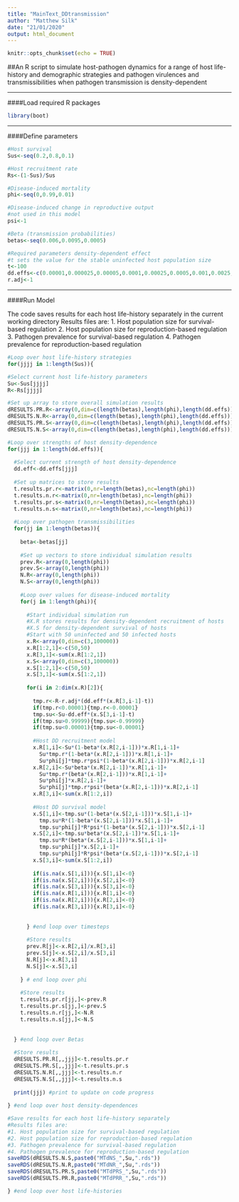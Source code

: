 ---
title: "MainText_DDtransmission"
author: "Matthew Silk"
date: "21/01/2020"
output: html_document
---

```{r setup, include=FALSE}
knitr::opts_chunk$set(echo = TRUE)
```

##An R script to simulate host-pathogen dynamics for a range of host life-history and demographic strategies and pathogen virulences and transmissibilities when pathogen transmission is density-dependent

***

####Load required R packages

```{r Packages}
library(boot)
```

***

####Define parameters

```{r Define_Parameters}

#Host survival
Sus<-seq(0.2,0.8,0.1)

#Host recruitment rate
Rs<-(1-Sus)/Sus

#Disease-induced mortality
phi<-seq(0,0.99,0.01)

#Disease-induced change in reproductive output
#not used in this model
psi<-1

#Beta (transmission probabilities)
betas<-seq(0.006,0.0095,0.0005)

#Required parameters density-dependent effect
#t sets the value for the stable uninfected host population size
t<-100
dd.effs<-c(0.00001,0.000025,0.00005,0.0001,0.00025,0.0005,0.001,0.0025,0.005,0.01)
r.adj<-1

```

***

####Run Model

The code saves results for each host life-history separately in the current working directory
Results files are:
1. Host population size for survival-based regulation
2. Host population size for reproduction-based regulation
3. Pathogen prevalence for survival-based regulation
4. Pathogen prevalence for reproduction-based regulation

```{r Define_Parameters}

#Loop over host life-history strategies
for(jjjj in 1:length(Sus)){

#Select current host life-history parameters
Su<-Sus[jjjj]
R<-Rs[jjjj]

#Set up array to store overall simulation results
dRESULTS.PR.R<-array(0,dim=c(length(betas),length(phi),length(dd.effs)))
dRESULTS.N.R<-array(0,dim=c(length(betas),length(phi),length(dd.effs)))
dRESULTS.PR.S<-array(0,dim=c(length(betas),length(phi),length(dd.effs)))
dRESULTS.N.S<-array(0,dim=c(length(betas),length(phi),length(dd.effs)))

#Loop over strengths of host density-dependence
for(jjj in 1:length(dd.effs)){
  
  #Select current strength of host density-dependence
  dd.eff<-dd.effs[jjj]
  
  #Set up matrices to store results
  t.results.pr.r<-matrix(0,nr=length(betas),nc=length(phi))
  t.results.n.r<-matrix(0,nr=length(betas),nc=length(phi))
  t.results.pr.s<-matrix(0,nr=length(betas),nc=length(phi))
  t.results.n.s<-matrix(0,nr=length(betas),nc=length(phi))
  
  #Loop over pathogen transmissibilities
  for(jj in 1:length(betas)){
    
    beta<-betas[jj]
    
    #Set up vectors to store individual simulation results
    prev.R<-array(0,length(phi))
    prev.S<-array(0,length(phi))
    N.R<-array(0,length(phi))
    N.S<-array(0,length(phi))
    
    #Loop over values for disease-induced mortality
    for(j in 1:length(phi)){
      
      #Start individual simulation run
      #X.R stores results for density-dependent recruitment of hosts
      #X.S for density-dependent survival of hosts
      #Start with 50 uninfected and 50 infected hosts
      x.R<-array(0,dim=c(3,100000))
      x.R[1:2,1]<-c(50,50)
      x.R[3,1]<-sum(x.R[1:2,1])
      x.S<-array(0,dim=c(3,100000))
      x.S[1:2,1]<-c(50,50)
      x.S[3,1]<-sum(x.S[1:2,1])
      
      for(i in 2:dim(x.R)[2]){
        
        tmp.r<-R-r.adj*(dd.eff*(x.R[3,i-1]-t))
        if(tmp.r<0.00001){tmp.r<-0.00001}
        tmp.su<-Su-dd.eff*(x.S[3,i-1]-t)
        if(tmp.su>0.99999){tmp.su<-0.99999}
        if(tmp.su<0.00001){tmp.su<-0.00001}
        
        #Host DD recruitment model
        x.R[1,i]<-Su*(1-beta*(x.R[2,i-1]))*x.R[1,i-1]+
          Su*tmp.r*(1-beta*(x.R[2,i-1]))*x.R[1,i-1]+
          Su*phi[j]*tmp.r*psi*(1-beta*(x.R[2,i-1]))*x.R[2,i-1]
        x.R[2,i]<-Su*beta*(x.R[2,i-1])*x.R[1,i-1]+
          Su*tmp.r*(beta*(x.R[2,i-1]))*x.R[1,i-1]+
          Su*phi[j]*x.R[2,i-1]+
          Su*phi[j]*tmp.r*psi*(beta*(x.R[2,i-1]))*x.R[2,i-1]
        x.R[3,i]<-sum(x.R[1:2,i])
        
        #Host DD survival model
        x.S[1,i]<-tmp.su*(1-beta*(x.S[2,i-1]))*x.S[1,i-1]+
          tmp.su*R*(1-beta*(x.S[2,i-1]))*x.S[1,i-1]+
          tmp.su*phi[j]*R*psi*(1-beta*(x.S[2,i-1]))*x.S[2,i-1]
        x.S[2,i]<-tmp.su*beta*(x.S[2,i-1])*x.S[1,i-1]+
          tmp.su*R*(beta*(x.S[2,i-1]))*x.S[1,i-1]+
          tmp.su*phi[j]*x.S[2,i-1]+
          tmp.su*phi[j]*R*psi*(beta*(x.S[2,i-1]))*x.S[2,i-1]
        x.S[3,i]<-sum(x.S[1:2,i]) 
        
        if(is.na(x.S[1,i])){x.S[1,i]<-0}
        if(is.na(x.S[2,i])){x.S[2,i]<-0}
        if(is.na(x.S[3,i])){x.S[3,i]<-0}
        if(is.na(x.R[1,i])){x.R[1,i]<-0}
        if(is.na(x.R[2,i])){x.R[2,i]<-0}
        if(is.na(x.R[3,i])){x.R[3,i]<-0}
        
        
      } #end loop over timesteps
      
      #Store results
      prev.R[j]<-x.R[2,i]/x.R[3,i]
      prev.S[j]<-x.S[2,i]/x.S[3,i]
      N.R[j]<-x.R[3,i]
      N.S[j]<-x.S[3,i]
      
    } # end loop over phi
    
    #Store results
    t.results.pr.r[jj,]<-prev.R
    t.results.pr.s[jj,]<-prev.S
    t.results.n.r[jj,]<-N.R
    t.results.n.s[jj,]<-N.S
    
    
  } #end loop over Betas
  
  #Store results
  dRESULTS.PR.R[,,jjj]<-t.results.pr.r
  dRESULTS.PR.S[,,jjj]<-t.results.pr.s
  dRESULTS.N.R[,,jjj]<-t.results.n.r
  dRESULTS.N.S[,,jjj]<-t.results.n.s
  
  print(jjj) #print to update on code progress
  
} #end loop over host density-dependences

#Save results for each host life-history separately
#Results files are:
#1. Host population size for survival-based regulation
#2. Host population size for reproduction-based regulation
#3. Pathogen prevalence for survival-based regulation
#4. Pathogen prevalence for reproduction-based regulation
saveRDS(dRESULTS.N.S,paste0("MTdNS_",Su,".rds"))
saveRDS(dRESULTS.N.R,paste0("MTdNR_",Su,".rds"))
saveRDS(dRESULTS.PR.S,paste0("MTdPRS_",Su,".rds"))
saveRDS(dRESULTS.PR.R,paste0("MTdPRR_",Su,".rds"))

} #end loop over host life-histories

```

